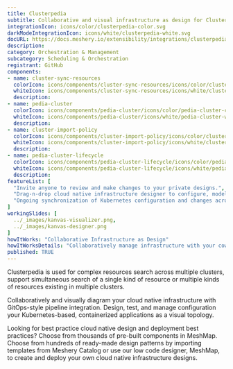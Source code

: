 ```yaml
---
title: Clusterpedia
subtitle: Collaborative and visual infrastructure as design for Clusterpedia
integrationIcon: icons/color/clusterpedia-color.svg
darkModeIntegrationIcon: icons/white/clusterpedia-white.svg
docURL: https://docs.meshery.io/extensibility/integrations/clusterpedia
description: 
category: Orchestration & Management
subcategory: Scheduling & Orchestration
registrant: GitHub
components: 
- name: cluster-sync-resources
  colorIcon: icons/components/cluster-sync-resources/icons/color/cluster-sync-resources-color.svg
  whiteIcon: icons/components/cluster-sync-resources/icons/white/cluster-sync-resources-white.svg
  description: 
- name: pedia-cluster
  colorIcon: icons/components/pedia-cluster/icons/color/pedia-cluster-color.svg
  whiteIcon: icons/components/pedia-cluster/icons/white/pedia-cluster-white.svg
  description: 
- name: cluster-import-policy
  colorIcon: icons/components/cluster-import-policy/icons/color/cluster-import-policy-color.svg
  whiteIcon: icons/components/cluster-import-policy/icons/white/cluster-import-policy-white.svg
  description: 
- name: pedia-cluster-lifecycle
  colorIcon: icons/components/pedia-cluster-lifecycle/icons/color/pedia-cluster-lifecycle-color.svg
  whiteIcon: icons/components/pedia-cluster-lifecycle/icons/white/pedia-cluster-lifecycle-white.svg
  description: 
featureList: [
  "Invite anyone to review and make changes to your private designs.",
  "Drag-n-drop cloud native infrastructure designer to configure, model, and deploy your workloads.",
  "Ongoing synchronization of Kubernetes configuration and changes across any number of clusters."
]
workingSlides: [
  ../_images/kanvas-visualizer.png,
  ../_images/kanvas-designer.png
]
howItWorks: "Collaborative Infrastructure as Design"
howItWorksDetails: "Collaboratively manage infrastructure with your coworkers synchronously sharing the same designs."
published: TRUE
---
```

<p>
Clusterpedia is used for complex resources search across multiple clusters, support simultaneous search of a single kind of resource  or multiple kinds of resources existing in multiple clusters.
</p>
<p>
    Collaboratively and visually diagram your cloud native infrastructure with GitOps-style pipeline integration. Design, test, and manage configuration your Kubernetes-based, containerized applications as a visual topology.
</p>
<p>
    Looking for best practice cloud native design and deployment best practices? Choose from thousands of pre-built components in MeshMap. Choose from hundreds of ready-made design patterns by importing templates from Meshery Catalog or use our low code designer, MeshMap, to create and deploy your own cloud native infrastructure designs.
</p>
